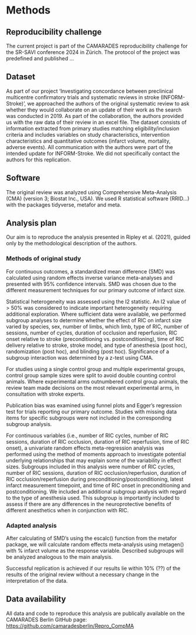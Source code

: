 # Methods

```{=html}
<!-- 
- Detail the methods you used in your reproducibility attempt and how closely they match the published methods.
- Describe any contact with authors you made regarding the materials or methods you needed for the replication attempt.
- Please attach any code or other methods you used as an appendix. -->
```
## Reproducibility challenge

The current project is part of the CAMARADES reproducibility challenge for the SR-SAVI conference 2024 in Zürich. The protocol of the project was predefined and published ...

## Dataset

As part of our project 'Investigating concordance between preclinical multicentre confirmatory trials and systematic reviews in stroke (INFORM-Stroke)', we approached the authors of the original systematic review to ask whether they would collaborate on an update of their work as the search was conducted in 2019. As part of the collaboration, the authors provided us with the raw data of their review in an excel file. The dataset consists of information extracted from primary studies matching eligibility/inclusion criteria and includes variables on study characteristics, intervention characteristics and quantitative outcomes (infarct volume, mortality, adverse events). All communication with the authors were part of the intended update for INFORM-Stroke. We did not specifically contact the authors for this replication.

## Software

The original review was analyzed using Comprehensive Meta-Analysis (CMA) (version 3; Biostat Inc., USA). We used R statistical software (RRID...) with the packages tidyverse, metafor and meta.

## Analysis plan

Our aim is to reproduce the analysis presented in Ripley et al. (2021), guided only by the methodological description of the authors.

### Methods of original study

For continuous outcomes, a standardized mean difference (SMD) was calculated using random effects inverse variance meta-analyses and presented with 95% confidence intervals. SMD was chosen due to the different measurement techniques for our primary outcome of infarct size.

Statistical heterogeneity was assessed using the I2 statistic. An I2 value of \> 50% was considered to indicate important heterogeneity requiring additional exploration. Where sufficient data were available, we performed subgroup analyses to determine whether the effect of RIC on infarct size varied by species, sex, number of limbs, which limb, type of RIC, number of sessions, number of cycles, duration of occlusion and reperfusion, RIC onset relative to stroke (preconditioning vs. postconditioning), time of RIC delivery relative to stroke, stroke model, and type of anesthesia (post hoc), randomization (post hoc), and blinding (post hoc). Significance of a subgroup interaction was determined by a z-test using CMA.

For studies using a single control group and multiple experimental groups, control group sample sizes were split to avoid double counting control animals. Where experimental arms outnumbered control group animals, the review team made decisions on the most relevant experimental arms, in consultation with stroke experts.

Publication bias was examined using funnel plots and Egger’s regression test for trials reporting our primary outcome. Studies with missing data items for specific subgroups were not included in the corresponding subgroup analysis.

For continuous variables (i.e., number of RIC cycles, number of RIC sessions, duration of RIC occlusion, duration of RIC reperfusion, time of RIC onset), a univariate random effects meta-regression analysis was performed using the method of moments approach to investigate potential underlying relationships that may explain some of the variability in effect sizes. Subgroups included in this analysis were number of RIC cycles, number of RIC sessions, duration of RIC occlusion/reperfusion, duration of RIC occlusion/reperfusion during preconditioning/postconditioning, latest infarct measurement timepoint, and time of RIC onset in preconditioning and postconditioning. We included an additional subgroup analysis with regard to the type of anesthesia used. This subgroup is importantly included to assess if there are any differences in the neuroprotective benefits of different anesthetics when in conjunction with RIC.

### Adapted analysis

After calculating of SMD's using the escalc() function from the metafor package, we will calculate random effects meta-analysis using metagen() with % infarct volume as the response variable. Described subgroups will be analyzed analogous to the main analysis.

Successful replication is achieved if our results lie within 10% (??) of the results of the original review without a necessary change in the interpretation of the data.

## Data availability

All data and code to reproduce this analysis are publically available on the CAMARADES Berlin GitHub page: <https://github.com/camaradesberlin/Repro_CompMA>
